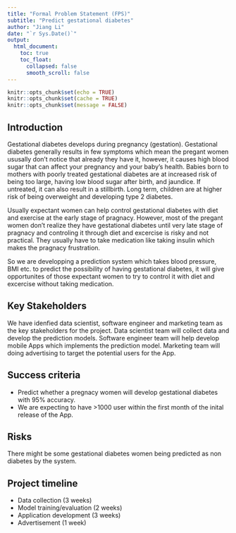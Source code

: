 ```yaml
---
title: "Formal Problem Statement (FPS)"
subtitle: "Predict gestational diabetes"
author: "Jiang Li"
date: "`r Sys.Date()`"
output: 
  html_document:
    toc: true
    toc_float:
      collapsed: false
      smooth_scroll: false
---
```


```r
knitr::opts_chunk$set(echo = TRUE)
knitr::opts_chunk$set(cache = TRUE)
knitr::opts_chunk$set(message = FALSE)
```

## Introduction

Gestational diabetes develops during pregnancy (gestation). Gestational diabetes generally results in few symptoms which mean the pregant women ususally don't notice that already they have it, however, it causes high blood sugar that can affect your pregnancy and your baby's health. Babies born to mothers with poorly treated gestational diabetes are at increased risk of being too large, having low blood sugar after birth, and jaundice. If untreated, it can also result in a stillbirth. Long term, children are at higher risk of being overweight and developing type 2 diabetes.

Usually expectant women can help control gestational diabetes with diet and exercise at the early stage of pragnacy. However, most of the pregant women don't realize they have gestational diabetes until very late stage of pragnacy and controling it through diet and excercise is risky and not practical. They usually have to take medication like taking insulin which makes the pragnacy frustration. 


So we are developping a prediction system which takes blood pressure, BMI etc. to predict the possibility of having gestational diabetes, it will give opportunites of those expectant women to try to control it with diet and excercise without taking medication.

## Key Stakeholders

We have idenfied data scientist, software engineer and marketing team as the key stakeholders for the project. Data scientist team will collect data and develop the prediction models. Software engineer team will help develop mobile Apps which implements the prediction model. Marketing team will doing advertising to target the potential users for the App. 

## Success criteria

  - Predict whether a pregnacy women will develop gestational diabetes with 95% accuracy. 
  - We are expecting to have >1000 user within the first month of the inital release of the App. 

## Risks

There might be some gestational diabetes women being predicted as non diabetes by the system. 

## Project timeline

- Data collection (3 weeks)
- Model training/evaluation (2 weeks)
- Application development (3 weeks)
- Advertisement (1 week)
